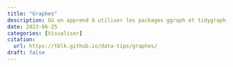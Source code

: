 ```yaml
---
title: "Graphes"
description: Où on apprend à utiliser les packages ggraph et tidygraph
date: 2023-06-25
categories: [Visualiser]
citation: 
  url: https://tblk.github.io/data-tips/graphes/ 
draft: false
---
```


